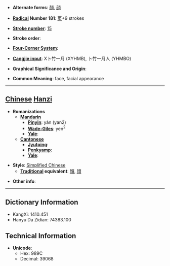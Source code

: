 * '''Alternate forms''': [[顏]], [[顔]]

* '''[[Wiktionary:Chinese radical index| Radical]] Number 181''': [[Wiktionary:Chinese radical index 页|页]]+9 strokes

* '''[[Wiktionary:Chinese total strokes index|Stroke number]]''': [[Wiktionary:Chinese total strokes index 15|15]]

* '''Stroke order''': 

* '''[[Wiktionary:Chinese four corner index|Four-Corner System]]''': 

* '''[[Wiktionary:Chinese Cangjie index|Cangjie input]]''': X卜竹一月 (XYHMB), 卜竹一月人 (YHMBO)

* '''Graphical Significance and Origin''': 

* '''Common Meaning''': face, facial appearance

----

== [[Chinese]] [[Hanzi]] ==

* '''Romanizations'''
** '''[[Mandarin]]'''
*** '''[[Pinyin]]''': yán (yan2)
*** '''[[Wade-Giles]]''': yen<sup>2</sup>
*** '''[[Yale]]''': 
** '''[[Cantonese]]'''
*** '''[[Jyutping]]''':
*** '''[[Penkyamp]]''': 
*** '''[[Yale]]''': 

* '''Style''': [[Simplified Chinese]] 
** '''[[Traditional Chinese|Traditional]] equivalent''': [[顏]], [[顔]]

* '''Other info''': 

----

== Dictionary Information ==

* KangXi: 1410.451
* Hanyu Da Zidian: 74383.100

== Technical Information ==

* '''Unicode''':
** Hex: 989C
** Decimal: 39068